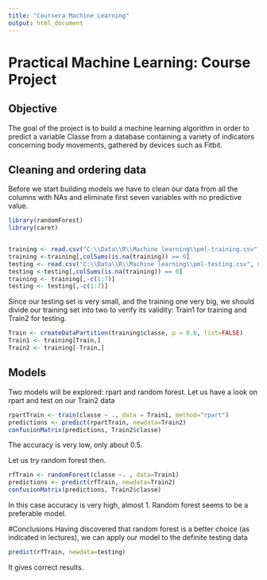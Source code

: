 ```yaml
---
title: "Coursera Machine Learning"
output: html_document
---
```


# Practical Machine Learning: Course Project

## Objective
The goal of the project is to build a machine learning algorithm in order to predict a variable Classe from a database containing a variety of indicators concerning body movements, gathered by devices such as Fitbit.

## Cleaning and ordering data
Before we start building models we have to clean our data from all the columns with NAs and eliminate first seven variables with no predictive value.

```r
library(randomForest)
library(caret)


training <- read.csv("C:\\Data\\R\\Machine learning\\pml-training.csv", na.strings=c("NA", ""))
training <-training[,colSums(is.na(training)) == 0]
testing <- read.csv("C:\\Data\\R\\Machine learning\\pml-testing.csv", na.strings=c("NA", ""))
testing <-testing[,colSums(is.na(training)) == 0]
training <- training[,-c(1:7)]
testing <- testing[,-c(1:7)]
```

Since our testing set is very small, and the training one very big, we should divide our training set into two to verify its validity: Train1 for training and Train2 for testing. 

```r
Train <- createDataPartition(training$classe, p = 0.6, list=FALSE)
Train1 <- training[Train,]
Train2 <- training[-Train,]

```

## Models
Two models will be explored: rpart and random forest.
Let us have a look on rpart and test on our Train2 data

```r
rpartTrain <- train(classe ~ ., data = Train1, method="rpart")
predictions <- predict(rpartTrain, newdata=Train2)
confusionMatrix(predictions, Train2$classe)
```
The accuracy is very low, only about 0.5.

Let us try random forest then.
```r
rfTrain <- randomForest(classe ~. , data=Train1)
predictions <- predict(rfTrain, newdata=Train2)
confusionMatrix(predictions, Train2$classe)
```
In this case accuracy is very high, almost 1. Random forest seems to be a preferable model.

#Conclusions
Having discovered that random forest is a better choice (as indicated in lectures), we can apply our model to the definite testing data
```r
predict(rfTrain, newdata=testing)
```
It gives correct results.